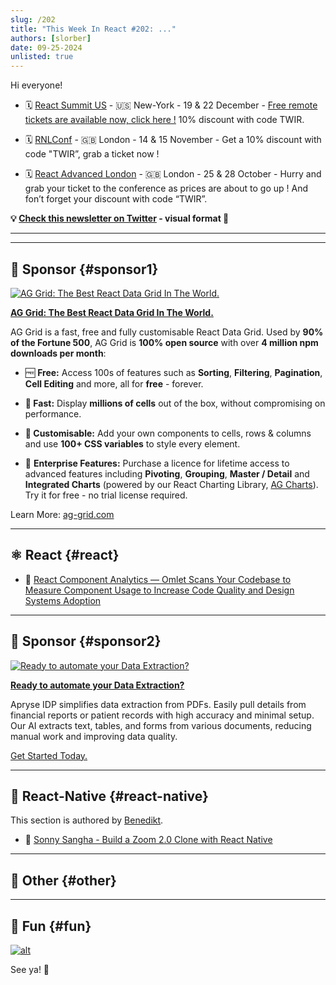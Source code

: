```yaml
---
slug: /202
title: "This Week In React #202: ..."
authors: [slorber]
date: 09-25-2024
unlisted: true
---
```


Hi everyone!

<Todo />

*   🗓️ [React Summit US](https://reactsummit.us/?utm_source=Newsletter&utm_medium=thisweekinreact) - 🇺🇸 New-York - 19 & 22 December - [Free remote tickets are available now, click here !](https://gitnation.com/badges/react-summit-us-2024/addy_osmani?from=This+Week+In+React) 10% discount with code TWIR.
    
*   🗓️ [RNLConf](https://www.reactnativelondon.co.uk/?utm_source=thisweekinreact) \- 🇬🇧 London - 14 & 15 November - Get a 10% discount with code "TWIR”, grab a ticket now !
    
*   🗓️ [React Advanced London](https://reactadvanced.com/?utm_source=Newsletter&utm_medium=thisweekinreact) - 🇬🇧 London - 25 & 28 October - Hurry and grab your ticket to the conference as prices are about to go up ! And fon’t forget your discount with code “TWIR”.

<!-- truncate -->

**💡 [Check this newsletter on Twitter](https://slo.im/thread) - visual format 🎨**

---


<Support />

---

## 💸 Sponsor {#sponsor1}

[![AG Grid: The Best React Data Grid In The World.](/emails/issues/202/aggrid.jpg)](https://www.ag-grid.com/react-table?utm_source=thisweekinreact&utm_medium=newsletter&utm_campaign=2024-email-1)

**[AG Grid: The Best React Data Grid In The World.](https://www.ag-grid.com/react-table?utm_source=thisweekinreact&utm_medium=newsletter&utm_campaign=2024-email-1)**

AG Grid is a fast, free and fully customisable React Data Grid. Used by **90% of the Fortune 500**, AG Grid is **100% open source** with over **4 million npm downloads per month**:

*   🆓 **Free:** Access 100s of features such as **Sorting**, **Filtering**, **Pagination**, **Cell Editing** and more, all for **free** - forever.
    
*   **🚀 Fast:** Display **millions of cells** out of the box, without compromising on performance.
    
*   **🎨 Customisable:** Add your own components to cells, rows & columns and use **100+ CSS variables** to style every element.
    
*   🏢 **Enterprise Features:** Purchase a licence for lifetime access to advanced features including **Pivoting**, **Grouping**, **Master / Detail** and **Integrated Charts** (powered by our React Charting Library, [AG Charts](https://www.ag-grid.com/charts?utm_source=thisweekinreact&utm_medium=newsletter&utm_campaign=2024-email-1)). Try it for free - no trial license required.
    

Learn More: [ag-grid.com](https://www.ag-grid.com/react-table?utm_source=thisweekinreact&utm_medium=newsletter&utm_campaign=2024-email-1)

---

## ⚛️ React {#react}

<Todo />

- 💸 [React Component Analytics — Omlet Scans Your Codebase to Measure Component Usage to Increase Code Quality and Design Systems Adoption](https://omlet.dev/?utm_campaign=partner_this-week-in-react_newsletter-quick-link-aug-2024)

<SubscribeFormEmbed placement="middle" />

---

## 💸 Sponsor {#sponsor2}

[![Ready to automate your Data Extraction?](/emails/issues/202/apryse.jpg)](https://apryse.com/capabilities/extraction?utm_source=thisweekinreact&utm_medium=newsletter&utm_campaign=0815)

**[Ready to automate your Data Extraction?](https://apryse.com/capabilities/extraction?utm_source=thisweekinreact&utm_medium=newsletter&utm_campaign=0815)**

Apryse IDP simplifies data extraction from PDFs. Easily pull details from financial reports or patient records with high accuracy and minimal setup. Our AI extracts text, tables, and forms from various documents, reducing manual work and improving data quality.

[Get Started Today.](https://apryse.com/capabilities/extraction?utm_source=thisweekinreact&utm_medium=newsletter&utm_campaign=0815)

---

## 📱 React-Native {#react-native}

This section is authored by [Benedikt](https://twitter.com/bndkt).

<Todo />

- 💸 [Sonny Sangha - Build a Zoom 2.0 Clone with React Native](https://go.clerk.com/jBpMIuk)

---

## 🔀 Other {#other}

<Todo />

---

## 🤭 Fun {#fun}

<Todo />

[![alt](/emails/issues/122/meme.jpg)](https://twitter.com/TODOTODOTODOTODOTODOTODOTODOTODOTODOTODO)

See ya! 👋
